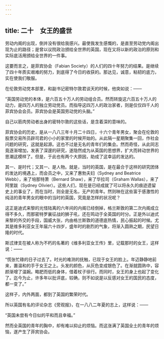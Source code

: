 ```yaml
---
---
---
```

title: 二十　女王的盛世
---



劳动内阁的出现，倒并没有很给我感兴。最使我发生感慨的，是直至劳动党内阁出现为止的路径；是曾以议院政治颁给全世界的英国，现在又将以新的政治的原则和实际底活用颁给全世界的一件事。

这要而言之，是菲宾协会（Fabian Society）的人们的四十年努力的结果。是继续了四十年质实艰难的努力，到底得了今日的收获的。那达见，诚意，粘韧的底力，实在使我们敬服。

在伦敦劳动党本部里，和副书记密特尔敦君谈天的时候，他突如说：——

“英国劳动党的本体，是六百五十万人的劳动组合员。然而转旋这六百五十万人的动力，是四万人的独立劳动党员。而指导这四万人的政治家者，则是仅仅四千人的菲宾协会会员。菲宾协会是英国劳动党的头脑。”

自己以筋肉劳动者出身的密特尔敦的这些话，是含着深的意味的。

菲宾协会的历史，是从一八八三年十月二十四日，十六个青年男女，聚会在伦敦的股票交易所员辟司君的小小的家里的时候开始的。从此隔一星期聚集一回，作社会问题的研究，这就是起源。这也不过是无名的青年们的集会。然而奇怪，从此同志竟逐渐增加，发表了深邃的研究，遂隐然成为从英国的思想界，扩大而转动世界的思潮这模样了。但是，于此也有两个大原因，助成了这幸运的发达的。

其一、是时代；又其一、是人物。就是，当时的英国，是在最合于这样的研究团体的发达的境遇上，而会员之中，又来了惠勃夫妇（Sydney and Beatrice Webb），来了培那特萧（Bernard Shaw），来了华拉司（Graham Wallas），来了阿里跋（Sydney Olivier）。这些人们，现在是已经成就了可以将永久的痕迹遗留史上的事业了，而在当时，则全是无名，无产的青年。然则映在这些富于感激性的纯洁的青年男女的眼中的当时的英国，究竟是怎样的状况呢？

这正是迪式来黎的光怪陆离的六年间的内阁已经倒掉，格兰斯敦的第二次内阁成立得不多久，而那密特罗襄征战的狮子吼，还在鸣动于全英国的时分。正是外以迪式来黎的外交的手段，国威大张，内由格兰斯敦的道德底热情，民心振起的时候。尤其是维多利亚女王年届六十四岁，盛年时的剧烈的气象，将渐入圆熟之期，民望日隆的时代。

斯忒律支在被人称为不朽的名著的《维多利亚女王传》里，记载那时的女王，这样说：——

“慌张忙碌的日子过去了。时光的难测的抚触，已现于女王的脸上。年迈静静地前来，置温和的手于女王之上。头发的颜色，从灰色变成银色了。在渐就圆熟中，容颜渐增了温婉。略肥而低的身体，借着杖子徐行。而同时，女王的身上也起了变化了。迄今为止，许多年以批评底，较确，则不如说是以反感对女王的国民的态度，都一变了。”

这样子，内外两面，都到了英国的繁荣时代。

所以英国有名的评论杂志《旁观报》，在一八八二年夏的志上，这样说：——

“英国未尝有今日似的平和而且幸福。”

然而全英国的青年的胸中，却有难以抑止的烦恼。而这涨满了英国全土的青年的烦恼，遂产生了菲宾协会。